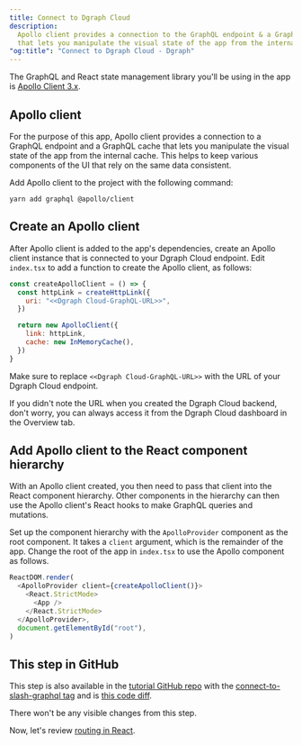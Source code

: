 ```yaml
---
title: Connect to Dgraph Cloud
description:
  Apollo client provides a connection to the GraphQL endpoint & a GraphQL cache
  that lets you manipulate the visual state of the app from the internal cache
"og:title": "Connect to Dgraph Cloud - Dgraph"
---
```



<DgraphWIP />

The GraphQL and React state management library you'll be using in the app is
[Apollo Client 3.x](https://www.apollographql.com/docs/react/).

## Apollo client

For the purpose of this app, Apollo client provides a connection to a GraphQL
endpoint and a GraphQL cache that lets you manipulate the visual state of the
app from the internal cache. This helps to keep various components of the UI
that rely on the same data consistent.

Add Apollo client to the project with the following command:

```
yarn add graphql @apollo/client
```

## Create an Apollo client

After Apollo client is added to the app's dependencies, create an Apollo client
instance that is connected to your Dgraph Cloud endpoint. Edit `index.tsx` to
add a function to create the Apollo client, as follows:

```js
const createApolloClient = () => {
  const httpLink = createHttpLink({
    uri: "<<Dgraph Cloud-GraphQL-URL>>",
  })

  return new ApolloClient({
    link: httpLink,
    cache: new InMemoryCache(),
  })
}
```

Make sure to replace `<<Dgraph Cloud-GraphQL-URL>>` with the URL of your Dgraph
Cloud endpoint.

If you didn't note the URL when you created the Dgraph Cloud backend, don't
worry, you can always access it from the Dgraph Cloud dashboard in the Overview
tab.

## Add Apollo client to the React component hierarchy

With an Apollo client created, you then need to pass that client into the React
component hierarchy. Other components in the hierarchy can then use the Apollo
client's React hooks to make GraphQL queries and mutations.

Set up the component hierarchy with the `ApolloProvider` component as the root
component. It takes a `client` argument, which is the remainder of the app.
Change the root of the app in `index.tsx` to use the Apollo component as
follows.

```js
ReactDOM.render(
  <ApolloProvider client={createApolloClient()}>
    <React.StrictMode>
      <App />
    </React.StrictMode>
  </ApolloProvider>,
  document.getElementById("root"),
)
```

## This step in GitHub

This step is also available in the
[tutorial GitHub repo](https://github.com/dgraph-io/discuss-tutorial) with the
[connect-to-slash-graphql tag](https://github.com/dgraph-io/discuss-tutorial/releases/tag/connect-to-slash-graphql)
and is
[this code diff](https://github.com/dgraph-io/discuss-tutorial/commit/56e86302d0d7e77d3861708b77124dab9aeeca61).

There won't be any visible changes from this step.

Now, let's review [routing in React](./react-routing).
